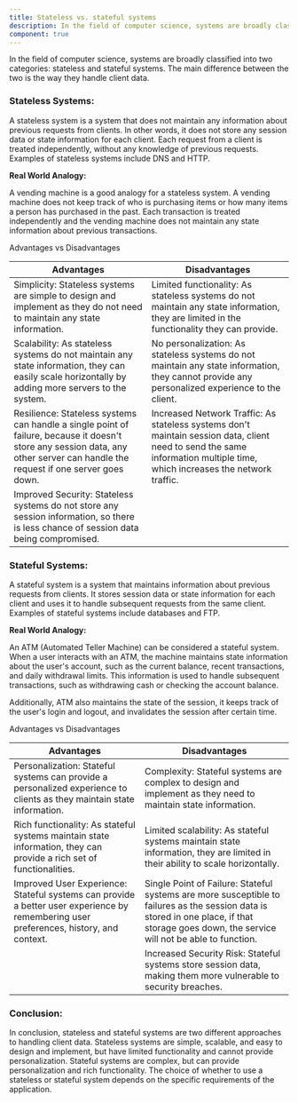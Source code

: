 ```yaml
---
title: Stateless vs. stateful systems
description: In the field of computer science, systems are broadly classified into two categories - stateless and stateful systems. The main difference between the two is the way they handle client data.
component: true
---
```


In the field of computer science, systems are broadly classified into two categories: stateless and stateful systems. The main difference between the two is the way they handle client data.

### Stateless Systems:

A stateless system is a system that does not maintain any information about previous requests from clients. In other words, it does not store any session data or state information for each client. Each request from a client is treated independently, without any knowledge of previous requests. Examples of stateless systems include DNS and HTTP.

**Real World Analogy:**

A vending machine is a good analogy for a stateless system. A vending machine does not keep track of who is purchasing items or how many items a person has purchased in the past. Each transaction is treated independently and the vending machine does not maintain any state information about previous transactions.

Advantages vs Disadvantages

| Advantages                                                                                                                                                                      | Disadvantages                                                                                                                                                             |
| ------------------------------------------------------------------------------------------------------------------------------------------------------------------------------- | ------------------------------------------------------------------------------------------------------------------------------------------------------------------------- |
| Simplicity: Stateless systems are simple to design and implement as they do not need to maintain any state information.                                                         | Limited functionality: As stateless systems do not maintain any state information, they are limited in the functionality they can provide.                                |
| Scalability: As stateless systems do not maintain any state information, they can easily scale horizontally by adding more servers to the system.                               | No personalization: As stateless systems do not maintain any state information, they cannot provide any personalized experience to the client.                            |
| Resilience: Stateless systems can handle a single point of failure, because it doesn't store any session data, any other server can handle the request if one server goes down. | Increased Network Traffic: As stateless systems don't maintain session data, client need to send the same information multiple time, which increases the network traffic. |
| Improved Security: Stateless systems do not store any session information, so there is less chance of session data being compromised.                                           |                                                                                                                                                                           |

### Stateful Systems:

A stateful system is a system that maintains information about previous requests from clients. It stores session data or state information for each client and uses it to handle subsequent requests from the same client. Examples of stateful systems include databases and FTP.

**Real World Analogy:**

An ATM (Automated Teller Machine) can be considered a stateful system. When a user interacts with an ATM, the machine maintains state information about the user's account, such as the current balance, recent transactions, and daily withdrawal limits. This information is used to handle subsequent transactions, such as withdrawing cash or checking the account balance.

Additionally, ATM also maintains the state of the session, it keeps track of the user's login and logout, and invalidates the session after certain time.

Advantages vs Disadvantages

| Advantages                                                                                                                             | Disadvantages                                                                                                                                                                               |
| -------------------------------------------------------------------------------------------------------------------------------------- | ------------------------------------------------------------------------------------------------------------------------------------------------------------------------------------------- |
| Personalization: Stateful systems can provide a personalized experience to clients as they maintain state information.                 | Complexity: Stateful systems are complex to design and implement as they need to maintain state information.                                                                                |
| Rich functionality: As stateful systems maintain state information, they can provide a rich set of functionalities.                    | Limited scalability: As stateful systems maintain state information, they are limited in their ability to scale horizontally.                                                               |
| Improved User Experience: Stateful systems can provide a better user experience by remembering user preferences, history, and context. | Single Point of Failure: Stateful systems are more susceptible to failures as the session data is stored in one place, if that storage goes down, the service will not be able to function. |
|                                                                                                                                        | Increased Security Risk: Stateful systems store session data, making them more vulnerable to security breaches.                                                                             |

### Conclusion:

In conclusion, stateless and stateful systems are two different approaches to handling client data. Stateless systems are simple, scalable, and easy to design and implement, but have limited functionality and cannot provide personalization. Stateful systems are complex, but can provide personalization and rich functionality. The choice of whether to use a stateless or stateful system depends on the specific requirements of the application.
